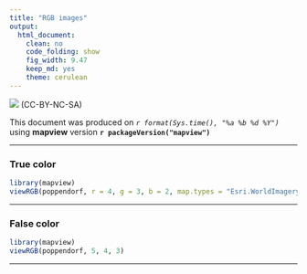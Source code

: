 ```yaml
---
title: "RGB images"
output:
  html_document:
    clean: no
    code_folding: show
    fig_width: 9.47
    keep_md: yes
    theme: cerulean
---
```


![](http://i.creativecommons.org/l/by-nc-sa/3.0/88x31.png) (CC-BY-NC-SA)

This document was produced on _`r format(Sys.time(), "%a %b %d %Y")`_ using **mapview** version **`r packageVersion("mapview")`**

------

### True color

```r
library(mapview)
viewRGB(poppendorf, r = 4, g = 3, b = 2, map.types = "Esri.WorldImagery")
```

------

### False color

```r
library(mapview)
viewRGB(poppendorf, 5, 4, 3)
```

------
